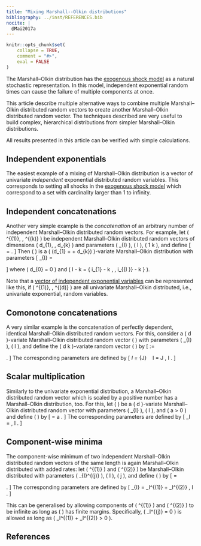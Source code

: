 ```yaml
---
title: "Mixing Marshall--Olkin distributions"
bibliography: ../inst/REFERENCES.bib
nocite: |
  @Mai2017a
---
```


```r
knitr::opts_chunk$set(
    collapse = TRUE,
    comment = "#>",
    eval = FALSE
)
```

The Marshall–Olkin distribution has the [exogenous shock model](The-Marshall-Olkin-distribution.html#the-exogenous-shock-model) as a natural stochastic representation.
In this model, independent exponential random times can cause the failure of multiple components at once.

This article describe multiple alternative ways to combine multiple Marshall–Olkin distributed random vectors to create another Marshall–Olkin distributed random vector.
The techniques described are very useful to build complex, hierarchical distributions from simpler Marshall–Olkin distributions.

All results presented in this article can be verified with simple calculations.


## Independent exponentials

The easiest example of a mixing of Marshall–Olkin distribution is a vector of univariate *independent* exponential distributed random variables.
This corresponds to setting all shocks in the [exogenous shock model](The-Marshall-Olkin-distribution.html#the-exogenous-shock-model) which correspond to a set with cardinality larger than 1 to infinity.


## Independent concatenations

Another very simple example is the *concatenation* of an arbitrary number of independent Marshall–Olkin distributed random vectors.
For example, let \( \boldsymbol{\tau}^{(1)}, \ldots, \boldsymbol{\tau}^{(k)} \) be independent Marshall–Olkin distributed random vectors of dimensions \( d_{1}, \ldots, d_{k} \) and parameters \( \lambda_{I} \), \( \emptyset \neq I \subseteq {\{ 1, \ldots, d_{j} \}} \), \( 1 \leq \cdots \leq k \),
and define
\[
    \boldsymbol{\tau}
        = \begin{pmatrix}
            \tau_{1}^{(1)} & \cdots & \tau_{d_1}^{(1)} & \cdots & \tau_{1}^{(k)} & \cdots & \tau_{d_k}^{(k)}
        \end{pmatrix} .
\]
Then \( \boldsymbol{\tau} \) is a \( (d_{1} + \cdots + d_{k}) \)-variate Marshall–Olkin distribution with parameters
\[
    \lambda_{I}
        = \begin{cases}
            \lambda_{I - \sum_{l=1}^{j-1}{ d_l } }^{(l)}    &       \emptyset \neq I \subseteq {\{ d_{l-1} + 1, \ldots, d_{l} \}} , \\
            0                                               &       \text{else} ,
      \end{cases}
\]
where \( d_{0} = 0 \) and \( I - k = \{ i_{1} - k , \ldots , i_{{\lvert I \rvert}} - k \} \).

Note that a [vector of independent exponential variables](#Independent-exponentials) can be represented like this, if \( \tau^{(1)}, \ldots, \tau^{(d)} \) are all univariate Marshall–Olkin distributed, i.e., univariate exponential, random variables.


## Comonotone concatenations

A very similar example is the concatenation of perfectly dependent, identical Marshall–Olkin distributed random vectors.
For this, consider a \( d \)-variate Marshall–Olkin distributed random vector \( \tilde{\boldsymbol{\tau}} \) with parameters \( \tilde{\lambda}_{I} \), \( \emptyset \neq I \subseteq {\{1, \ldots, d\}} \), and define the \( d k \)-variate random vector \( \boldsymbol{\tau} \) by
\[
    \boldsymbol{\tau}
        := \begin{pmatrix}
                \tilde{\tau}_1 & \cdots & \tilde{\tau}_d & \cdots & \tilde{\tau_1} & \cdots & \tilde{\tau}_d
            \end{pmatrix} .
\]
The corresponding parameters are defined by
\[
    \lambda_I
        = \tilde{\lambda}_{J} \ \text{for} \ I \cap {\{ 1 , \ldots, d \}} = J ,
            \quad \emptyset \neq I \subseteq {\{ 1, \ldots, d k \}} .
\]


## Scalar multiplication

Similarly to the univariate exponential distribution, a Marshall–Olkin distributed random vector which is scaled by a positive number has a Marshall–Olkin distribution, too.
For this, let \( \tilde{\boldsymbol{\tau}} \) be a \( d \)-variate Marshall–Olkin distributed random vector with parameters \( \tilde{\lambda}_{I} \), \( \emptyset \neq I \subseteq {\{ 1, \ldots, d \}} \), and \( a > 0 \) and define \( \boldsymbol{\tau} \) by
\[
    \boldsymbol{\tau}
        = a \cdot \tilde{\boldsymbol{\tau}} .
\]
The corresponding parameters are defined by
\[
    \lambda_I
        = \frac{\tilde{\lambda}_{I}}{a} , \quad \emptyset \neq I \subseteq {\{ 1 , \ldots , d \}} .
\]


## Component-wise minima

The component-wise minimum of two independent Marshall–Olkin distributed random vectors of the same length is again Marshall–Olkin distributed with added rates:
let \( \tilde{\boldsymbol{\tau}}^{(1)} \) and \( \tilde{\boldsymbol{\tau}}^{(2)} \) be Marshall–Olkin distributed with parameters \( \tilde{\lambda}_{I}^{(j)} \), \( \emptyset \neq I \subseteq {\{ 1, \ldots, d \}} \), \( j \in {\{ 1 , 2 \}} \), and define \( \boldsymbol{\tau} \) by
\[
    \boldsymbol{\tau}
        = \begin{pmatrix}
            \min{\{ \tilde{\tau}_1^{(1)} , \tilde{\tau}_1^{(2)} \}} & \cdots & \min{\{ \tilde{\tau}_d^{(1)} , \tilde{\tau}_d^{(2)} \}}
        \end{pmatrix} .
\]
The corresponding parameters are defined by
\[
    \lambda_{I}
        = \tilde{\lambda}_I^{(1)} + \tilde{\lambda}_I^{(2)} ,
            \quad \emptyset \neq I \subseteq {\{ 1, \ldots, d\}} .
\]

This can be generalised by allowing components of \( \tilde{\boldsymbol{\tau}}^{(1)} \) and \( \tilde{\boldsymbol{\tau}}^{(2)} \) to be infinite as long as \( \boldsymbol{\tau} \) has finite margins.
Specifically, \( \tilde{\lambda}_I^{(j)} = 0 \) is allowed as long as \( \tilde{\lambda}_I^{(1)} + \tilde{\lambda}_I^{(2)} > 0 \).


## References
